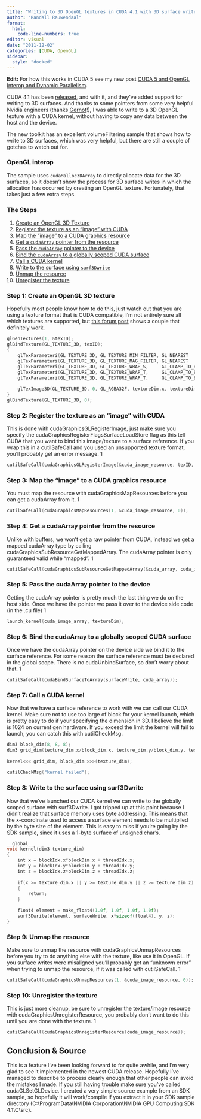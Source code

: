 ```yaml
---
title: "Writing to 3D OpenGL textures in CUDA 4.1 with 3D surface writes"
author: "Randall Rauwendaal"
format: 
  html:
    code-line-numbers: true
editor: visual
date: "2011-12-02"
categories: [CUDA, OpenGL]
sidebar:
  style: "docked"
---
```


**Edit:** For how this works in CUDA 5 see my new post [CUDA 5 and OpenGL Interop and Dynamic Parallelism](../2013_04_03%20-%20CUDA%205%20and%20OpenGL%20Interop%20and%20Dynamic%20Parallelism/index.qmd).

CUDA 4.1 has been [released](http://developer.nvidia.com/cuda-toolkit-41), and with it, and they've added support for writing to 3D surfaces. And thanks to some pointers from some very helpful Nvidia engineers (thanks [Gernot](http://www.mpi-inf.mpg.de/~gziegler/)!), I was able to write to a 3D OpenGL texture with a CUDA kernel, without having to copy any data between the host and the device.

The new toolkit has an excellent volumeFiltering sample that shows how to write to 3D surfaces, which was very helpful, but there are still a couple of gotchas to watch out for.

### OpenGL interop

The sample uses `cudaMalloc3DArray` to directly allocate data for the 3D surfaces, so it doesn't show the process for 3D surface writes in which the allocation has occurred by creating an OpenGL texture. Fortunately, that takes just a few extra steps.

### The Steps

1.  [Create an OpenGL 3D Texture](#step1)
2.  [Register the texture as an "image" with CUDA](#step-2)
3.  [Map the "image" to a CUDA graphics resource](#step-3)
4.  [Get a `cudaArray` pointer from the resource](#step-4)
5.  [Pass the `cudaArray` pointer to the device](#step-5)
6.  [Bind the `cudaArray` to a globally scoped CUDA surface](#step6)
7.  [Call a CUDA kernel](#step7)
8.  [Write to the surface using `surf3Dwrite`](#step8)
9.  [Unmap the resource](#step9)
10. [Unregister the texture](#step10)

### Step 1: Create an OpenGL 3D texture {#step-1}

Hopefully most people know how to do this, just watch out that you are using a texture format that is CUDA compatible, I'm not entirely sure all which textures are supported, but [this forum post](http://forums.nvidia.com/index.php?showtopic=164987) shows a couple that definitely work.

``` cpp
glGenTextures(1, &texID);
glBindTexture(GL_TEXTURE_3D, texID);
{
    glTexParameteri(GL_TEXTURE_3D, GL_TEXTURE_MIN_FILTER, GL_NEAREST        );
    glTexParameteri(GL_TEXTURE_3D, GL_TEXTURE_MAG_FILTER, GL_NEAREST        );
    glTexParameteri(GL_TEXTURE_3D, GL_TEXTURE_WRAP_S,     GL_CLAMP_TO_BORDER);
    glTexParameteri(GL_TEXTURE_3D, GL_TEXTURE_WRAP_T,     GL_CLAMP_TO_BORDER);
    glTexParameteri(GL_TEXTURE_3D, GL_TEXTURE_WRAP_T,     GL_CLAMP_TO_BORDER);
 
    glTexImage3D(GL_TEXTURE_3D, 0, GL_RGBA32F, textureDim.x, textureDim.y, textureDim.z, 0, GL_RGBA, GL_FLOAT, NULL);
}
glBindTexture(GL_TEXTURE_3D, 0);
```

### Step 2: Register the texture as an "image" with CUDA {#step-2}

This is done with cudaGraphicsGLRegisterImage, just make sure you specify the cudaGraphicsRegisterFlagsSurfaceLoadStore flag as this tell CUDA that you want to bind this image/texture to a surface reference. If you wrap this in a cutilSafeCall and you used an unsupported texture format, you'll probably get an error message. 1

``` cpp
cutilSafeCall(cudaGraphicsGLRegisterImage(&cuda_image_resource, texID, GL_TEXTURE_3D, cudaGraphicsRegisterFlagsSurfaceLoadStore));
```

### Step 3: Map the "image" to a CUDA graphics resource {#step-3}

You must map the resource with cudaGraphicsMapResources before you can get a cudaArray from it. 1

``` cpp
cutilSafeCall(cudaGraphicsMapResources(1, &cuda_image_resource, 0)); 
```

### Step 4: Get a cudaArray pointer from the resource {#step-4}

Unlike with buffers, we won't get a raw pointer from CUDA, instead we get a mapped cudaArray type by calling cudaGraphicsSubResourceGetMappedArray. The cudaArray pointer is only guaranteed valid while "mapped". 1

``` cpp
cutilSafeCall(cudaGraphicsSubResourceGetMappedArray(&cuda_array, cuda_image_resource, 0, 0));
```

### Step 5: Pass the cudaArray pointer to the device {#step-5}

Getting the cudaArray pointer is pretty much the last thing we do on the host side. Once we have the pointer we pass it over to the device side code (in the .cu file) 1

``` cpp
launch_kernel(cuda_image_array, textureDim); 
```

### Step 6: Bind the cudaArray to a globally scoped CUDA surface {#step-6}

Once we have the cudaArray pointer on the device side we bind it to the surface reference. For some reason the surface reference must be declared in the global scope. There is no cudaUnbindSurface, so don't worry about that. 1

``` cpp
cutilSafeCall(cudaBindSurfaceToArray(surfaceWrite, cuda_array));
```

### Step 7: Call a CUDA kernel {#step-7}

Now that we have a surface reference to work with we can call our CUDA kernel. Make sure not to use too large of block for your kernel launch, which is pretty easy to do if your specifying the dimension in 3D. I believe the limit is 1024 on current gen hardware. If you exceed the limit the kernel will fail to launch, you can catch this with cutilCheckMsg.

``` cpp
dim3 block_dim(8, 8, 8);
dim3 grid_dim(texture_dim.x/block_dim.x, texture_dim.y/block_dim.y, texture_dim.z/block_dim.z);
 
kernel<<< grid_dim, block_dim >>>(texture_dim);
 
cutilCheckMsg("kernel failed");
```

### Step 8: Write to the surface using surf3Dwrite {#step-8}

Now that we've launched our CUDA kernel we can write to the globally scoped surface with surf3Dwrite. I got tripped up at this point because I didn't realize that surface memory uses byte addressing. This means that the x-coordinate used to access a surface element needs to be multiplied by the byte size of the element. This is easy to miss if you're going by the SDK sample, since it uses a 1-byte surface of unsigned char's.

``` cpp
__global__
void kernel(dim3 texture_dim)
{
    int x = blockIdx.x*blockDim.x + threadIdx.x;
    int y = blockIdx.y*blockDim.y + threadIdx.y;
    int z = blockIdx.z*blockDim.z + threadIdx.z;
 
    if(x >= texture_dim.x || y >= texture_dim.y || z >= texture_dim.z)
    {
        return;
    }
 
    float4 element = make_float4(1.0f, 1.0f, 1.0f, 1.0f);
    surf3Dwrite(element, surfaceWrite, x*sizeof(float4), y, z);
}
```

### Step 9: Unmap the resource {#step-9}

Make sure to unmap the resource with cudaGraphicsUnmapResources before you try to do anything else with the texture, like use it in OpenGL. If you surface writes were misaligned you'll probably get an "unknown error" when trying to unmap the resource, if it was called with cutilSafeCall. 1

``` cpp
cutilSafeCall(cudaGraphicsUnmapResources(1, &cuda_image_resource, 0));
```

### Step 10: Unregister the texture {#step-10}

This is just more cleanup, be sure to unregister the texture/image resource with cudaGraphicsUnregisterResource, you probably don't want to do this until you are done with the texture. 1

``` cpp
cutilSafeCall(cudaGraphicsUnregisterResource(cuda_image_resource));
```

## Conclusion & Source

This is a feature I've been looking forward to for quite awhile, and I'm very glad to see it implemented in the newest CUDA release. Hopefully I've managed to describe to process clearly enough that other people can avoid the mistakes I made. If you still having trouble make sure you've called cudaGLSetGLDevice. I created a very simple source example from an SDK sample, so hopefully it will work/compile if you extract it in your SDK sample directory (C:\\ProgramData\\NVIDIA Corporation\\NVIDIA GPU Computing SDK 4.1\\C\\src).
